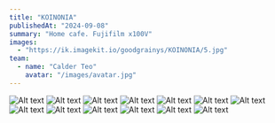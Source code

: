 ```yaml
---
title: "KOINONIA"
publishedAt: "2024-09-08"
summary: "Home cafe. Fujifilm x100V"
images:
  - "https://ik.imagekit.io/goodgrainys/KOINONIA/5.jpg"
team:
  - name: "Calder Teo"
    avatar: "/images/avatar.jpg"
---
```


![Alt text](https://ik.imagekit.io/goodgrainys/KOINONIA/1.jpg)
![Alt text](https://ik.imagekit.io/goodgrainys/KOINONIA/4.jpg)
![Alt text](https://ik.imagekit.io/goodgrainys/KOINONIA/5.jpg)
![Alt text](https://ik.imagekit.io/goodgrainys/KOINONIA/6.jpg)
![Alt text](https://ik.imagekit.io/goodgrainys/KOINONIA/7.jpg)
![Alt text](https://ik.imagekit.io/goodgrainys/KOINONIA/8.jpg)
![Alt text](https://ik.imagekit.io/goodgrainys/KOINONIA/9.jpg)
![Alt text](https://ik.imagekit.io/goodgrainys/KOINONIA/10.jpg)
![Alt text](https://ik.imagekit.io/goodgrainys/KOINONIA/11.jpg)
![Alt text](https://ik.imagekit.io/goodgrainys/KOINONIA/12.jpg)
![Alt text](https://ik.imagekit.io/goodgrainys/KOINONIA/13.jpg)
![Alt text](https://ik.imagekit.io/goodgrainys/KOINONIA/2.jpg)
![Alt text](https://ik.imagekit.io/goodgrainys/KOINONIA/3.jpg)

